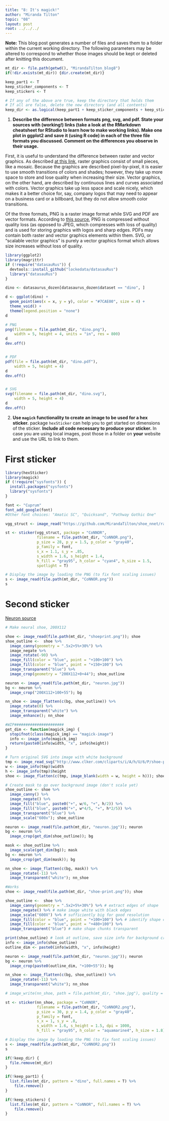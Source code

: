 ```yaml
---
title: "8: It's magick!"
author: "Miranda Tilton"
topic: "08"
layout: post
root: ../../../
---
```


**Note:** This blog post generates a number of files and saves them to a folder within the current working directory. The following parameters may be altered to correspond to whether those images should be kept or deleted after knitting this document.

```r
mt_dir <- file.path(getwd(), "MirandaTilton_blog8")
if(!dir.exists(mt_dir)) {dir.create(mt_dir)}

keep_part1 <- T
keep_sticker_components <- T
keep_stickers <- T

# If any of the above are true, keep the directory that holds them
# If all are false, delete the new directory (and all contents)
keep_dir <- as.logical(keep_part1 + keep_sticker_components + keep_stickers)
```



1. **Describe the difference between formats png, svg, and pdf. State your sources with (working!) links (take a look at the RMarkdown cheatsheet for RStudio to learn how to make working links). Make one plot in ggplot2 and save it (using R code) in each of the three file formats you discussed. Comment on the differences you observe in their usage.**

First, it is useful to understand the difference between raster and vector graphics. As described [at this link](https://www.logaster.com/blog/vector-and-raster-graphics/), raster graphics consist of small pieces, like a mosaic. Because the graphics are described pixel-by-pixel, it is easier to use smooth transitions of colors and shades; however, they take up more space to store and lose quality when increasing their size. Vector graphics, on the other hand, are described by continuous lines and curves associated with colors. Vector graphics take up less space and scale nicely, which makes it a better choice for, say, company logos that may need to appear on a business card or a billboard, but they do not allow smooth color transitions.

Of the three formats, PNG is a raster image format while SVG and PDF are vector formats. According to [this source](https://www.logaster.com/blog/jpg-png-svg-pdf-formats/), PNG is compressed without quality loss (as opposed to JPEG, which compresses with loss of quality) and is used for storing graphics with logos and sharp edges. PDFs may contain both raster and vector graphics elements within them. SVG, or "scalable vector graphics" is purely a vector graphics format which allows size increases without loss of quality.

```r
library(ggplot2)
library(magrittr)
if (!require("datasauRus")) {
  devtools::install_github("lockedata/datasauRus")
  library("datasauRus")
}

dino <- datasaurus_dozen[datasaurus_dozen$dataset == "dino", ]

d <- ggplot(dino) +
  geom_point(aes(x = x, y = y), color = "#7CAE00", size = 4) +
  theme_void() +
  theme(legend.position = "none")
d
```

```r
# PNG
png(filename = file.path(mt_dir, "dino.png"),
    width = 5, height = 4, units = "in", res = 800)
d
dev.off()


# PDF
pdf(file = file.path(mt_dir, "dino.pdf"),
    width = 5, height = 4)
d
dev.off()


# SVG
svg(filename = file.path(mt_dir, "dino.svg"),
    width = 5, height = 4)
d
dev.off()
```

2. **Use `magick` functionality to create an image to be used for a hex sticker.**  package `hexSticker` can help you to get started on dimensions of the sticker. **Include all code necessary to produce your sticker.** In case you are using local images, post those in a folder on **your** website and use the URL to link to them.

# First sticker

```r
library(hexSticker)
library(magick)
if (!require("sysfonts")) {
  install.packages("sysfonts")
  library("sysfonts")
}

font <- "Cuprum"
font_add_google(font)
#Other font choices: "Amatic SC", "Quicksand", "Pathway Gothic One"

vgg_struct <- image_read("https://github.com/MirandaTilton/shoe_nnet/raw/master/CoNNOR_structure_nolabel_bold.png")

st <- sticker(vgg_struct, package = "CoNNOR",
              filename = file.path(mt_dir, "CoNNOR.png"),
              p_size = 28, p_y = 1.5, p_color = "gray40",
              p_family = font,
              s_x = 1.1, s_y = .85, 
              s_width = 1.6, s_height = 1.4,
              h_fill = "gray95", h_color = "cyan4", h_size = 1.5,
              spotlight = T)

# Display the image by loading the PNG (to fix font scaling issues)
s <- image_read(file.path(mt_dir, "CoNNOR.png"))
s
```

# Second sticker


[Neuron source](https://pixabay.com/p-2660914/?no_redirect)

```r
# Make neural shoe, 200X112

shoe <- image_read(file.path(mt_dir, "shoeprint.png")); shoe
shoe_outline <-  shoe %>%
  image_canny(geometry = ".5x2+5%+30%") %>%
  image_negate %>%
  image_rotate(-90) %>%
  image_fill(color = "blue", point = "+100+100") %>%
  image_fill(color = "blue", point = "+150+100") %>%
  image_transparent("blue") %>%
  image_crop(geometry = "200X112+0+44"); shoe_outline

neuron <- image_read(file.path(mt_dir, "neuron.jpg"))
bg <- neuron %>%
  image_crop("200X112+100+55"); bg

nn_shoe <- image_flatten(c(bg, shoe_outline)) %>%
  image_rotate(0) %>%
  image_transparent("white") %>%
  image_enhance(); nn_shoe
```



```r
#WIP######################
get_dim <- function(magick_img) {
  stopifnot(class(magick_img) == "magick-image")
  info <- image_info(magick_img)
  return(paste0(info$width, "x", info$height))
}

# Turn original SVG into image with white background
tmp <- image_read_svg("http://www.clker.com/cliparts/i/A/h/U/6/P/shoe-print.svg") 
w <- image_info(tmp)$width
h <- image_info(tmp)$height
shoe <- image_flatten(c(tmp, image_blank(width = w, height = h))); shoe

# Create mask to go over background image (don't scale yet)
shoe_outline <- shoe %>%
  image_canny() %>%
  image_negate() %>%
  image_fill("blue", paste0("+", w/6, "+", h/2)) %>%
  image_fill("blue", paste0("+", w*4/5, "+", h*2/5)) %>%
  image_transparent("blue") %>%
  image_scale("600x"); shoe_outline

neuron <- image_read(file.path(mt_dir, "neuron.jpg")); neuron
bg <- neuron %>%
  image_crop(get_dim(shoe_outline)); bg

mask <- shoe_outline %>%
  image_scale(get_dim(bg)); mask
bg <- neuron %>%
  image_crop(get_dim(mask)); bg

nn_shoe <- image_flatten(c(bg, mask)) %>%
  image_rotate(-11) %>%
  image_transparent("white"); nn_shoe

```

```r
#Works
shoe <- image_read(file.path(mt_dir, "shoe-print.png")); shoe

shoe_outline <-  shoe %>%
  image_canny(geometry = ".5x2+5%+30%") %>% # extract edges of shape
  image_negate() %>% # make image white with black edges
  image_scale("600X") %>% # sufficiently big for good resolution
  image_fill(color = "blue", point = "+100+100") %>% # identify shape chunks
  image_fill(color = "blue", point = "+480+100") %>%
  image_transparent("blue") # make shape chunks transparent

print(shoe_outline) # look at outline, save size info for background cropping
info <- image_info(shoe_outline)
outline_dim <- paste0(info$width, "x", info$height)

neuron <- image_read(file.path(mt_dir, "neuron.jpg")); neuron
bg <- neuron %>%
  image_crop(paste0(outline_dim, "+100+55")); bg

nn_shoe <- image_flatten(c(bg, shoe_outline)) %>%
  image_rotate(-11) %>%
  image_transparent("white"); nn_shoe

# image_write(nn_shoe, path = file.path(mt_dir, "shoe.jpg"), quality = 100)
```



```r
st <- sticker(nn_shoe, package = "CoNNOR",
              filename = file.path(mt_dir, "CoNNOR2.png"),
              p_size = 30, p_y = 1.4, p_color = "gray40",
              p_family = font,
              s_x = 1, s_y = .8, 
              s_width = 1.6, s_height = 1.5, dpi = 1000,
              h_fill = "gray95", h_color = "aquamarine4", h_size = 1.8)

# Display the image by loading the PNG (to fix font scaling issues)
s <- image_read(file.path(mt_dir, "CoNNOR2.png"))
s
```

```r
if(!keep_dir) {
  file.remove(mt_dir)
}

if(!keep_part1) {
  list.files(mt_dir, pattern = "dino", full.names = T) %>%
    file.remove()
}

if(!keep_stickers) {
  list.files(mt_dir, pattern = "CoNNOR", full.names = T) %>%
    file.remove()
}
```




